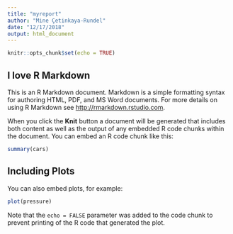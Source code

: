 ```yaml
---
title: "myreport"
author: "Mine Çetinkaya-Rundel"
date: "12/17/2018"
output: html_document
---
```


```r
knitr::opts_chunk$set(echo = TRUE)
```

## I love R Markdown

This is an R Markdown document. Markdown is a simple formatting syntax for authoring HTML, PDF, and MS Word documents. For more details on using R Markdown see <http://rmarkdown.rstudio.com>.

When you click the **Knit** button a document will be generated that includes both content as well as the output of any embedded R code chunks within the document. You can embed an R code chunk like this:

```r
summary(cars)
```

## Including Plots

You can also embed plots, for example:

```r
plot(pressure)
```

Note that the `echo = FALSE` parameter was added to the code chunk to prevent printing of the R code that generated the plot.
